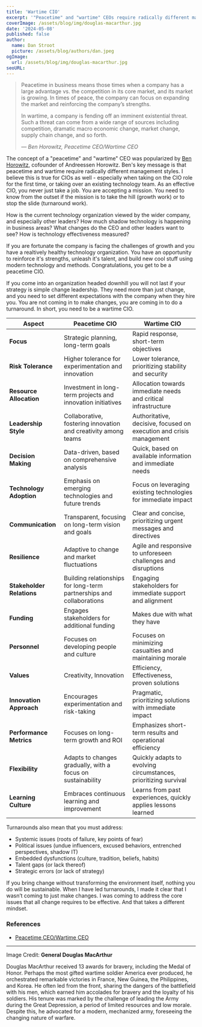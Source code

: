 ```yaml
---
title: 'Wartime CIO'
excerpt: '"Peacetime" and "wartime" CEOs require radically different management styles. There is a corollary for CIOs...'
coverImage: /assets/blog/img/douglas-macarthur.jpg
date: '2024-05-08'
published: false
author:
  name: Dan Stroot
  picture: /assets/blog/authors/dan.jpeg
ogImage:
  url: /assets/blog/img/douglas-macarthur.jpg
seoURL:
---
```


> Peacetime in business means those times when a company has a large advantage vs. the competition in its core market, and its market is growing. In times of peace, the company can focus on expanding the market and reinforcing the company’s strengths.
>
> In wartime, a company is fending off an imminent existential threat. Such a threat can come from a wide range of sources including competition, dramatic macro economic change, market change, supply chain change, and so forth.
>
> <cite>&mdash; Ben Horowitz, Peacetime CEO/Wartime CEO</cite>

The concept of a "peacetime" and "wartime" CEO was popularized by [Ben Horowitz](https://a16z.com/author/ben-horowitz/), cofounder of Andreessen Horowitz. Ben's key message is that peacetime and wartime require radically different management styles. I believe this is true for CIOs as well - especially when taking on the CIO role for the first time, or taking over an existing technology team. As an effective CIO, you never just take a job. You are accepting a mission. You need to know from the outset if the mission is to take the hill (growth work) or to stop the slide (turnaround work).

How is the current technology organization viewed by the wider company, and especially other leaders? How much shadow technology is happening in business areas? What changes do the CEO and other leaders want to see? How is technology effectiveness measured?

If you are fortunate the company is facing the challenges of growth and you have a realtively healthy technology organization. You have an opportunity to reinforce it's strengths, unleash it's talent, and build new cool stuff using modern technology and methods. Congratulations, you get to be a peacetime CIO.

If you come into an organization headed downhill you will not last if your strategy is simple change leadership. They need more than just change, and you need to set different expectations with the company when they hire you. You are not coming in to make changes, you are coming in to do a turnaround. In short, you need to be a wartime CIO.

| Aspect                    | Peacetime CIO                                                        | Wartime CIO                                                         |
| ------------------------- | -------------------------------------------------------------------- | ------------------------------------------------------------------- |
| **Focus**                 | Strategic planning, long-term goals                                  | Rapid response, short-term objectives                               |
| **Risk Tolerance**        | Higher tolerance for experimentation and innovation                  | Lower tolerance, prioritizing stability and security                |
| **Resource Allocation**   | Investment in long-term projects and innovation initiatives          | Allocation towards immediate needs and critical infrastructure      |
| **Leadership Style**      | Collaborative, fostering innovation and creativity among teams       | Authoritative, decisive, focused on execution and crisis management |
| **Decision Making**       | Data-driven, based on comprehensive analysis                         | Quick, based on available information and immediate needs           |
| **Technology Adoption**   | Emphasis on emerging technologies and future trends                  | Focus on leveraging existing technologies for immediate impact      |
| **Communication**         | Transparent, focusing on long-term vision and goals                  | Clear and concise, prioritizing urgent messages and directives      |
| **Resilience**            | Adaptive to change and market fluctuations                           | Agile and responsive to unforeseen challenges and disruptions       |
| **Stakeholder Relations** | Building relationships for long-term partnerships and collaborations | Engaging stakeholders for immediate support and alignment           |
| **Funding**               | Engages stakeholders for additional funding                          | Makes due with what they have                                       |
| **Personnel**             | Focuses on developing people and culture                             | Focuses on minimizing casualties and maintaining morale             |
| **Values**                | Creativity, Innovation                                               | Efficiency, Effectiveness, proven solutions                         |
| **Innovation Approach**   | Encourages experimentation and risk-taking                           | Pragmatic, prioritizing solutions with immediate impact             |
| **Performance Metrics**   | Focuses on long-term growth and ROI                                  | Emphasizes short-term results and operational efficiency            |
| **Flexibility**           | Adapts to changes gradually, with a focus on sustainability          | Quickly adapts to evolving circumstances, prioritizing survival     |
| **Learning Culture**      | Embraces continuous learning and improvement                         | Learns from past experiences, quickly applies lessons learned       |

Turnarounds also mean that you must address:

- Systemic issues (roots of failure, key points of fear)
- Political issues (undue influencers, excused behaviors, entrenched perspectives, shadow IT)
- Embedded dysfunctions (culture, tradition, beliefs, habits)
- Talent gaps (or lack thereof)
- Strategic errors (or lack of strategy)

If you bring change without transforming the environment itself, nothing you do will be sustainable. When I have led turnarounds, I made it clear that I wasn’t coming to just make changes. I was coming to address the core issues that all change requires to be effective. And that takes a different mindset.

### References

- [Peacetime CEO/Wartime CEO](https://a16z.com/peacetime-ceo-wartime-ceo/)

---

Image Credit: **General Douglas MacArthur**

<span className="text-sm">
  Douglas MacArthur received 13 awards for bravery, including the Medal of
  Honor. Perhaps the most gifted wartime soldier America ever produced, he
  orchestrated remarkable victories in France, New Guinea, the Philippines, and
  Korea. He often led from the front, sharing the dangers of the battlefield
  with his men, which earned him accolades for bravery and the loyalty of his
  soldiers. His tenure was marked by the challenge of leading the Army during
  the Great Depression, a period of limited resources and low morale. Despite
  this, he advocated for a modern, mechanized army, foreseeing the changing
  nature of warfare.
</span>
